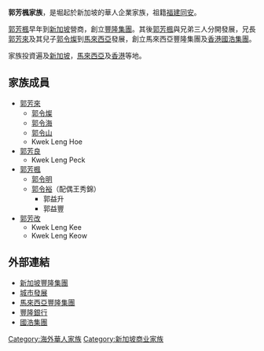 {{unencyclopedic|time=2016-08-29T11:45:20+00:00}}
'''郭芳楓家族'''，是堀起於新加坡的華人企業家族，祖籍[[福建|福建]][[同安|同安]]。

[[郭芳楓|郭芳楓]]早年到[[新加坡|新加坡]]營商，創立[[豐隆集團|豐隆集團]]。其後[[郭芳楓|郭芳楓]]與兄弟三人分開發展，兄長[[郭芳來|郭芳來]]及其兒子[[郭令燦|郭令燦]]到[[馬來西亞|馬來西亞]]發展，創立馬來西亞豐隆集團及[[香港|香港]][[國浩集團|國浩集團]]。

家族投資遍及[[新加坡|新加坡]]，[[馬來西亞|馬來西亞]]及[[香港|香港]]等地。

==家族成員==
* [[郭芳來|郭芳來]]
** [[郭令燦|郭令燦]]
** [[郭令海|郭令海]]
** [[郭令山|郭令山]]
** Kwek Leng Hoe
* [[郭芳良|郭芳良]]
** Kwek Leng Peck
* [[郭芳楓|郭芳楓]]
** [[郭令明|郭令明]]
** [[郭令裕|郭令裕]]（配偶王秀錦）
*** 郭益升
*** 郭益豐
* [[郭芳改|郭芳改]]
** Kwek Leng Kee
** Kwek Leng Keow

==外部連結==
*[http://www.hongleong.com.sg/ 新加坡豐隆集團] {{Wayback|url=http://www.hongleong.com.sg/ |date=20100106021010 }}
*[http://www.cdl.com.sg/ 城市發展] {{Wayback|url=http://www.cdl.com.sg/ |date=20110928093452 }}
*[http://www.hongleong.com/ 馬來西亞豐隆集團] {{Wayback|url=http://www.hongleong.com/ |date=20100306010354 }}
*[http://www.hlb.com.my/ 豐隆銀行] {{Wayback|url=http://www.hlb.com.my/ |date=20100207225902 }}
*[https://web.archive.org/web/20060806054409/http://guoco.com/ 國浩集團]

[[Category:海外華人家族|Category:海外華人家族]]
[[Category:新加坡商业家族|Category:新加坡商业家族]]